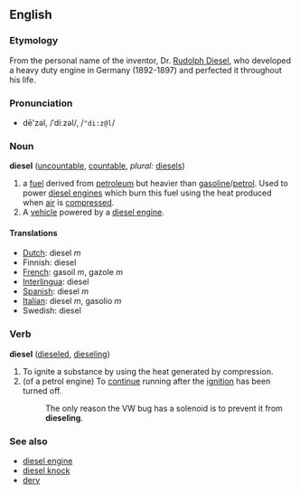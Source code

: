 ==English==
=== Etymology ===
From the personal name of the inventor, Dr. [[Rudolph Diesel]], who developed a heavy duty engine in Germany (1892-1897) and perfected it throughout his life.

=== Pronunciation ===
*dē'zəl, /ˈdiːzəl/, /<tt>"di:z@l</tt>/

===Noun===
'''diesel''' ([[uncountable]], [[countable]], ''plural:'' [[diesels]])
#a [[fuel]] derived from [[petroleum]] but heavier than [[gasoline]]/[[petrol]]. Used to power [[diesel engine]]s which burn this fuel using the heat produced when [[air]] is [[compress]]ed.
#A [[vehicle]] powered by a [[diesel engine]].

====Translations====
*[[Dutch]]: diesel ''m''
*Finnish: diesel
*[[French]]: gasoil ''m'', gazole ''m''
*[[Interlingua]]: diesel
*[[Spanish]]: diesel ''m''
*[[Italian]]: diesel ''m'', gasolio ''m''
*Swedish: diesel 

===Verb===
'''diesel''' ([[dieseled]], [[dieseling]])
#To ignite a substance by using the heat generated by compression.
#(of a petrol engine) To [[continue]] running after the [[ignition]] has been turned off.
#:The only reason the VW bug has a solenoid is to prevent it from '''dieseling'''.

===See also===
*[[diesel engine]]
*[[diesel knock]]
*[[derv]]